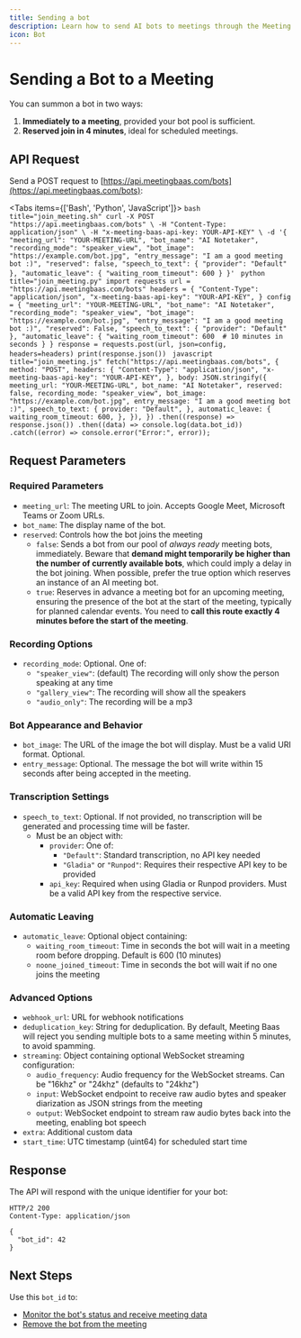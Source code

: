 ```yaml
---
title: Sending a bot
description: Learn how to send AI bots to meetings through the Meeting Baas API, with options for immediate or scheduled joining and customizable settings
icon: Bot
---
```



# Sending a Bot to a Meeting

You can summon a bot in two ways:

1. **Immediately to a meeting**, provided your bot pool is sufficient.
2. **Reserved join in 4 minutes**, ideal for scheduled meetings.

## API Request

Send a POST request to [https://api.meetingbaas.com/bots](https://api.meetingbaas.com/bots):

<Tabs items={['Bash', 'Python', 'JavaScript']}>
  <Tab value="Bash">
    ```bash title="join_meeting.sh"
    curl -X POST "https://api.meetingbaas.com/bots" \
         -H "Content-Type: application/json" \
         -H "x-meeting-baas-api-key: YOUR-API-KEY" \
         -d '{
               "meeting_url": "YOUR-MEETING-URL",
               "bot_name": "AI Notetaker",
               "recording_mode": "speaker_view",
               "bot_image": "https://example.com/bot.jpg",
               "entry_message": "I am a good meeting bot :)",
               "reserved": false,
               "speech_to_text": {
                 "provider": "Default"
               },
               "automatic_leave": {
                 "waiting_room_timeout": 600
               }
             }'
    ```
  </Tab>
  <Tab value="Python">
    ```python title="join_meeting.py"
    import requests
    url = "https://api.meetingbaas.com/bots"
    headers = {
        "Content-Type": "application/json",
        "x-meeting-baas-api-key": "YOUR-API-KEY",
    }
    config = {
        "meeting_url": "YOUR-MEETING-URL",
        "bot_name": "AI Notetaker",
        "recording_mode": "speaker_view",
        "bot_image": "https://example.com/bot.jpg",
        "entry_message": "I am a good meeting bot :)",
        "reserved": False,
        "speech_to_text": {
            "provider": "Default"
        },
        "automatic_leave": {
            "waiting_room_timeout": 600  # 10 minutes in seconds
        }
    }
    response = requests.post(url, json=config, headers=headers)
    print(response.json())
    ```
  </Tab>
  <Tab value="JavaScript">
    ```javascript title="join_meeting.js"
    fetch("https://api.meetingbaas.com/bots", {
      method: "POST",
      headers: {
        "Content-Type": "application/json",
        "x-meeting-baas-api-key": "YOUR-API-KEY",
      },
      body: JSON.stringify({
        meeting_url: "YOUR-MEETING-URL",
        bot_name: "AI Notetaker",
        reserved: false,
        recording_mode: "speaker_view",
        bot_image: "https://example.com/bot.jpg",
        entry_message: "I am a good meeting bot :)",
        speech_to_text: {
          provider: "Default",
        },
        automatic_leave: {
          waiting_room_timeout: 600,
        },
      }),
    })
      .then((response) => response.json())
      .then((data) => console.log(data.bot_id))
      .catch((error) => console.error("Error:", error));
    ```
  </Tab>
</Tabs>

## Request Parameters

### Required Parameters

- `meeting_url`: The meeting URL to join. Accepts Google Meet, Microsoft Teams or Zoom URLs.
- `bot_name`: The display name of the bot.
- `reserved`: Controls how the bot joins the meeting
  - `false`: Sends a bot from our pool of _always ready_ meeting bots, immediately. Beware that **demand might temporarily be higher than the number of currently available bots**, which could imply a delay in the bot joining. When possible, prefer the true option which reserves an instance of an AI meeting bot.
  - `true`: Reserves in advance a meeting bot for an upcoming meeting, ensuring the presence of the bot at the start of the meeting, typically for planned calendar events. You need to **call this route exactly 4 minutes before the start of the meeting**.

### Recording Options

- `recording_mode`: Optional. One of:
  - `"speaker_view"`: (default) The recording will only show the person speaking at any time
  - `"gallery_view"`: The recording will show all the speakers
  - `"audio_only"`: The recording will be a mp3

### Bot Appearance and Behavior

- `bot_image`: The URL of the image the bot will display. Must be a valid URI format. Optional.
- `entry_message`: Optional. The message the bot will write within 15 seconds after being accepted in the meeting.

### Transcription Settings

- `speech_to_text`: Optional. If not provided, no transcription will be generated and processing time will be faster.
  - Must be an object with:
    - `provider`: One of:
      - `"Default"`: Standard transcription, no API key needed
      - `"Gladia"` or `"Runpod"`: Requires their respective API key to be provided
    - `api_key`: Required when using Gladia or Runpod providers. Must be a valid API key from the respective service.

### Automatic Leaving

- `automatic_leave`: Optional object containing:
  - `waiting_room_timeout`: Time in seconds the bot will wait in a meeting room before dropping. Default is 600 (10 minutes)
  - `noone_joined_timeout`: Time in seconds the bot will wait if no one joins the meeting

### Advanced Options

- `webhook_url`: URL for webhook notifications
- `deduplication_key`: String for deduplication. By default, Meeting Baas will reject you sending multiple bots to a same meeting within 5 minutes, to avoid spamming.
- `streaming`: Object containing optional WebSocket streaming configuration:
  - `audio_frequency`: Audio frequency for the WebSocket streams. Can be "16khz" or "24khz" (defaults to "24khz")
  - `input`: WebSocket endpoint to receive raw audio bytes and speaker diarization as JSON strings from the meeting
  - `output`: WebSocket endpoint to stream raw audio bytes back into the meeting, enabling bot speech
- `extra`: Additional custom data
- `start_time`: UTC timestamp (uint64) for scheduled start time

## Response

The API will respond with the unique identifier for your bot:

```http
HTTP/2 200
Content-Type: application/json

{
  "bot_id": 42
}
```

## Next Steps

Use this `bot_id` to:
- [Monitor the bot's status and receive meeting data](/docs/api/getting-started/getting-the-data)
- [Remove the bot from the meeting](/docs/api/getting-started/removing-a-bot)
